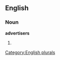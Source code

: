 
==English==

===Noun===
'''advertisers'''

# {{plural of|[[advertiser]]}}

[[Category:English plurals]]